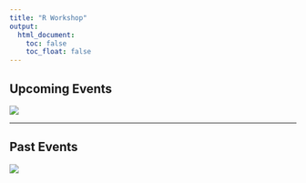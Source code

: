 ---
title: "R Workshop"
output:
  html_document: 
    toc: false
    toc_float: false
---
  
<link rel="stylesheet" href="styles.css" type="text/css">  
  
## Upcoming Events  

![](images/r_20220919.jpg)

***

## Past Events  

![](images/r_20210803.jpg)